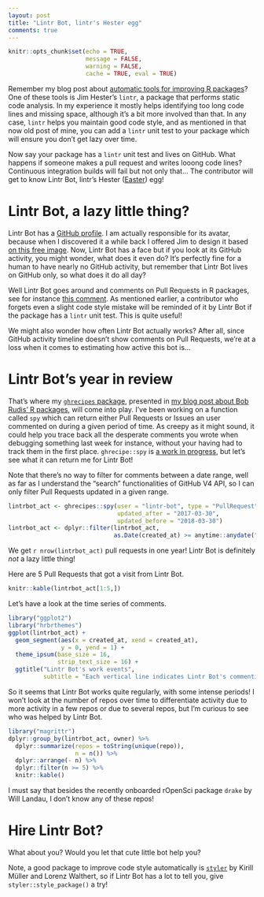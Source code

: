 ```yaml
---
layout: post
title: "Lintr Bot, lintr's Hester egg"
comments: true
---
```

```r
knitr::opts_chunk$set(echo = TRUE,
                      message = FALSE,
                      warning = FALSE, 
                      cache = TRUE, eval = TRUE) 
```

Remember my blog post about [automatic tools for improving R packages](http://www.masalmon.eu/2017/06/17/automatictools/)? One of these tools is Jim Hester's `lintr`, a package that performs static code analysis. In my experience it mostly helps identifying too long code lines and missing space, although it's a bit more involved than that. In any case, `lintr` helps you maintain good code style, and as mentioned in that now old post of mine, you can add a `lintr` unit test to your package which will ensure you don't get lazy over time. 

Now say your package has a `lintr` unit test and lives on GitHub. What happens if someone makes a pull request and writes looong code lines? Continuous integration builds will fail but not only that... The contributor will get to know Lintr Bot, lintr's Hester ([Easter](https://en.wikipedia.org/wiki/Easter_egg_(media))) egg!


<!--more-->

# Lintr Bot, a lazy little thing?

Lintr Bot has a [GitHub profile](https://github.com/lintr-bot). I am actually responsible for its avatar, because when I discovered it a while back I offered Jim to design it based [on this free image](https://pixabay.com/en/cute-cartoon-robot-funny-character-807306/). Now, Lintr Bot has a face but if you look at its GitHub activity, you might wonder, what does it even do? It's perfectly fine for a human to have nearly no GitHub activity, but remember that Lintr Bot lives on GitHub only, so what does it do all day?

Well Lintr Bot goes around and comments on Pull Requests in R packages, see for instance [this comment](https://github.com/ropensci/drake/pull/342#issuecomment-375929172). As mentioned earlier, a contributor who forgets even a slight code style mistake will be reminded of it by Lintr Bot if the package has a `lintr` unit test. This is quite useful!

We might also wonder how often Lintr Bot actually works? After all, since GitHub activity timeline doesn't show comments on Pull Requests, we're at a loss when it comes to estimating how active this bot is...


# Lintr Bot's year in review

That's where my [`ghrecipes` package](http://www.masalmon.eu/2018/03/04/hrbrpkgs/), presented in [my blog post about Bob Rudis' R packages](http://www.masalmon.eu/2018/03/04/hrbrpkgs/), will come into play. I've been working on a function called `spy` which can return either Pull Requests or Issues an user commented on during a given period of time. As creepy as it might sound, it could help you trace back all the desperate comments you wrote when debugging something last week for instance, without your having had to track them in the first place. `ghrecipe::spy` is [a work in progress](https://github.com/ropenscilabs/ghrecipes/blob/master/R/spy.R), but let's see what it can return me for Lintr Bot!

Note that there's no way to filter for comments between a date range, well as far as I understand the "search" functionalities of GitHub V4 API, so I can only filter Pull Requests updated in a given range.


```r
lintrbot_act <- ghrecipes::spy(user = "lintr-bot", type = "PullRequest",
                               updated_after = "2017-03-30",
                               updated_before = "2018-03-30")
lintrbot_act <- dplyr::filter(lintrbot_act,
                              as.Date(created_at) >= anytime::anydate("2017-03-30"))
```

We get `r nrow(lintrbot_act)` pull requests in one year! Lintr Bot is definitely _not_ a lazy little thing!

Here are 5 Pull Requests that got a visit from Lintr Bot.

```r

knitr::kable(lintrbot_act[1:5,])
```

Let's have a look at the time series of comments.

```r
library("ggplot2")
library("hrbrthemes")
ggplot(lintrbot_act) +
  geom_segment(aes(x = created_at, xend = created_at),
               y = 0, yend = 1) +
  theme_ipsum(base_size = 16,
              strip_text_size = 16) +
  ggtitle("Lintr Bot's work events",
          subtitle = "Each vertical line indicates Lintr Bot's commenting on a pull request")

```

So it seems that Lintr Bot works quite regularly, with some intense periods! I won't look at the number of repos over time to differentiate activity due to more activity in a few repos or due to several repos, but I'm curious to see who was helped by Lintr Bot.

```r
library("magrittr")
dplyr::group_by(lintrbot_act, owner) %>%
  dplyr::summarize(repos = toString(unique(repo)), 
                   n = n()) %>%
  dplyr::arrange(- n) %>%
  dplyr::filter(n >= 5) %>%
  knitr::kable()
```

I must say that besides the recently onboarded rOpenSci package `drake` by Will Landau, I don't know any of these repos!

# Hire Lintr Bot?

What about you? Would you let that cute little bot help you?

Note, a good package to improve code style automatically is [`styler`](https://github.com/r-lib/styler) by Kirill Müller and Lorenz Walthert, so if Lintr Bot has a lot to tell you, give `styler::style_package()` a try! 